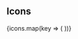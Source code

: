 
<Meta title="General/Icons" />

## Icons

<style>
  {`
  .grid {
    display: grid;
    grid-gap: 15px;
    grid-template-columns: repeat(auto-fill, minmax(120px, 1fr));
    justify-items: stretch;
  }
`}
</style>

<div className="grid">
  {icons.map(key => (
    <IconDemo key={key.title} {...key} />
  ))}
</div>
